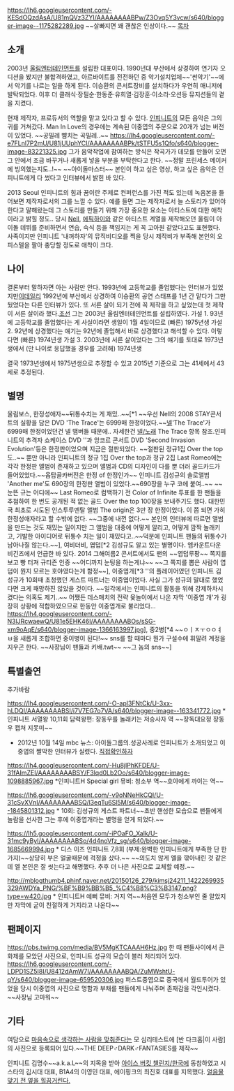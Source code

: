 https://lh6.googleusercontent.com/-KESdOQzdAsA/U81mQVz3ZYI/AAAAAAAABPw/Z3Ovq5Y3vcw/s640/blogger-image--1175282289.jpg
~~살빠지면 꽤 괜찮은 인상이다.~~
[[목차]]
== 소개 ==
2003년 [[울림엔터테인먼트]]를 설립한 대표이다. 1990년대 부산에서 상경하여 연기자 오디션을 봤지만 불합격하였고, 아르바이트를 전전하던 중 악기설치업체~~'썬악기'~~에서 악기를 나르는 일을 하게 된다. 이승환의 콘서트장비를 설치하다가 우연히 매니저에 발탁되었다. 이후 더 클래식·장필순·한동준·유희열·김장훈·이소라·오션등 뮤지션들의 곁을 지켰다.

현재 제작자, 프로듀서의 역할을 맡고 있다고 할 수 있다. [[인피니트]]의 모든 음악은 그의 귀를 거쳐갔다. Man In Love의 경우에는 계속된 이중엽의 주문으로 20개가 넘는 버전이 있었다.  ~~공밀레 뺨치는 곡밀레..~~ https://lh4.googleusercontent.com/-e7FLnl7P2mU/U81jUUphYCI/AAAAAAAABPk/tSTFU5s1Qfo/s640/blogger-image-83221325.jpg 그가 음악작업에 참여하는 방식은 작곡가가 데모를 만들어 오면 그 안에서 조금 바꾸거나 새롭게 넣을 부분을 부탁한다고 한다. ~~정말 프린세스 메이커에 빙의했는지도..!~~ ~~아이돌마스터~~ 본인이 하고 싶은 영상, 하고 싶은 음악은 인피니트에게 다 썼다고 인터뷰에서 밝힌 바 있다. 

2013{{{ MU:CON}}} Seoul 인피니트의 힘과 꿈이란 주제로 컨퍼런스를 가진 적도 있는데 녹음본을 들어보면 제작자로서의 그를 느낄 수 있다. 예를 들면 그는 제작자로서 늘 스토리가 있어야 한다고 말해왔는데 그 스토리를 만들기 위해 가장 중요한 요소는 아티스트에 대한 애착이라고 밝힐 정도.. 당시 [[Nell]], [[에픽하이]]와 같은 아티스트 계열을 제작해오던 울림이 아이돌 데뷔를 준비하면서 연습, 숙식 등을 책임지는 게 꼭 고아원 같았다고도 표현했다. 사족이지만 인피니트 '내꺼하자'의 뮤직비디오를 찍을 당시 제작비가 부족해 본인의 오피스텔을 팔아 충당할 정도로 애착이 크다.

== 나이 ==
결론부터 말하자면 아는 사람만 안다. 1993년에 고등학교를 졸업했다는 인터뷰가 있었지만[http://www.edaily.co.kr/news/NewsRead.edy?DCD=A602&newsid=01649846606059728 이데일리] 1992년에 부산에서 상경하여 이승환의 공연 스태프를 1년 간 맡다가 그만뒀었다는 다른 인터뷰가 있다. 또 서른 살이 되기 전에 꼭 제작을 하고 싶었는데 첫 제작이 서른 살이라 했다.[http://news.chosun.com/site/data/html_dir/2014/06/02/2014060201187.html 조선] 그는 2003년 울림엔터테인먼트를 설립하였다. 
가설 1. 93년에 고등학교를 졸업했다는 게 사실이라면 생일이 1월 4일이므로 (빠른) 1975년생
가설 2. 92년에 상경했다는 얘기는 92년에 졸업해서 바로 상경했다고 해석할 수 있다. 이렇다면 (빠른) 1974년생
가설 3. 2003년에 서른 살이었다는 그의 얘기를 토대로 1973년생에서 (만 나이로 응답했을 경우를 고려해) 1974년생

결국 1973년생에서 1975년생으로 추정할 수 있고 2015년 기준으로 그는 41세에서 43세로 추정된다.

== 별명 ==
울림보스, 한정성애자~~뒤통수치는 게 재밌..~~[*1 ~~우선 Nell의 2008 STAY콘서트의 실황을 담은 DVD 'The Trace'는 6999매 한정이었다.~~[[넬]]'The Trace'가 6999매 한정이었던건 넬 맴버들 때문에.. 자세한건 [[넬/노래]] The Trace 항목 참조.인피니트의 추격자 쇼케이스 DVD '{{{INFINITIZE:The mission}}}'과 앙코르 콘서트 DVD 'Second Invasion Evolution'등은 한정판이었으며 지금은 절판되었다. ~~절판된 정규1집 Over the top도..~~ 뿐만 아니라 인피니트의 정규 1집 Over the top과 정규 2집 Last Romeo에는 각각 한정판 앨범이 존재하고 있으며 앨범과 CD의 디자인이 다를 뿐 더러 골드카드가 들어있었다.~~옵탑골카버전은 한정 of 한정인가~~ 인피니트 김성규의 솔로앨범 'Another me'도 690장의 한정판 앨범이 있었다.~~690장을 누구 코에 붙여..~~ ~~눈뜬 규는 어디에~~ Last Romeo로 컴백하기 전 Color of Infinite 투표를 한 팬들을 추첨하여 한 번도 공개된 적 없는 골드 Over the top 100장을 보내주기도 했다. 대한민국 최초로 시도된 인스투루멘탈 앨범 The origin은 3만 장 한정이었다. 이 쯤 되면 가히 한정성애자라고 할 수밖에 없다. ~~그중에 내껀 없다.~~ 본인의 인터뷰에 따르면 앨범을 만드는 것도 재밌는 일이지만 그 앨범을 대중에 어떻게 알리고, 어떻게 깜짝 놀래키고, 기발한 아이디어로 뒤통수 치는 일이 재밌다고..~~덕분에 인피니트 팬들의 뒤통수가 남아나질 않는다.~~], 여비더비, 엽덥[*2 김성규도 알고 있는 별명이다. 엠카운트다운 비긴즈에서 언급한 바 있다. 2014 그해여름2 콘서트에서도 팬의 ~~엽덥루팡~~ 쪽지를 보고 빵 터져 규티즌 인증 ~~어디까지 눈팅을 하는게냐~~ ~~그 쪽지를 뽑은 사람이 엽덥이 뭔지 모르는 호야였다는게 함정~~], 이중엽개[*3 '{{{더 지니어스:게임의 법칙}}}'의 플레이어였던 인피니트 김성규가 10회때 초청했던 게스트 파트너는 이중엽이었다. 사실 그가 성규의 말대로 했었다면 크게 패망하진 않았을 것이다. ~~일각에서는 인피니트의 활동을 위해 강제하차시켰다는 의혹도 제기..~~ 어쨌든 데스매치의 전략 윷놀이에서 나온 자막 '이중엽 개'가 굉장히 상황에 적합하였으므로 한동안 이중엽개로 불리었다... https://lh4.googleusercontent.com/-N3lJRcwaewQ/U81e5EHK46I/AAAAAAAABOs/sSG-xm9oAqE/s640/blogger-image-1366163997.jpg], 중2병[*4 ~~ㅇㅣㅈㅜㅇㅇㅕㅂ을 새롭게 조합하면 중이병이 된다!~~ sns를 할 때마다 뭔가 구설수에 휘말려 계정을 지우곤 한다. ~~사장님이 팬들과 키배.twt~~ ~~그 놈의 sns~~]

== 특별출연 ==
추가바람

https://lh4.googleusercontent.com/-O-apl3FNtCk/U-3xx-hLDQI/AAAAAAAABSI/i7V7EG7o7VA/s640/blogger-image--163341772.jpg * 인피니트 서열왕 10,11회 담력왕편: 장동우를 놀래키는 저승사자 역 ~~장독대요정 장동우 캡쳐 지못미~~

* 2012년 10월 14일 mbc 뉴스: 아이돌그룹의.성공사례로 인피니트가 소개되었고 이중엽의 짤막한 인터뷰가 실렸다. [http://imnews.imbc.com/player/index_frame.aspx?artid=3158657&vodurl=rtmp:/ 직접확인하자]

https://lh4.googleusercontent.com/-Hu8jlPhKFDE/U-31fAImZEI/AAAAAAAABSY/F3lqd0Lb2Oo/s640/blogger-image-1098885967.jpg *인피니트H Special girl 뮤비: 청소부 역~~호야에게 까이는 역~~

https://lh6.googleusercontent.com/-v9oNNeHkCQI/U-31cSvXVnI/AAAAAAAABSQ/l3eqTu6Sl5M/s640/blogger-image--1845801312.jpg * {{{더 지니어스:게임의 법칙}}} 10회: 김성규의 게스트 파트너~~초반 핸섬한 모습으로 팬들에게 놀람을 선사한 그는 후에 이중엽개라는 별명을 얻게 되었다.~~

https://lh5.googleusercontent.com/-iPOaFO_XaIk/U-31mc9yByI/AAAAAAAABSo/4d4noVfz_sg/s640/blogger-image-1685669994.jpg * 디스 이즈 인피니트 7,8회 (부제:완벽한 인피니트에게 부족한 단 한 가지)~~상당히 부은 얼굴때문에 걱정을 샀다.~~ ~~의도치 않게 엘을 깎아내린 것 같은데 엘 본인은 잘 씻는다고 해명했다. 추후 더 나은 사진으로 교체할 예정.~~

http://mblogthumb4.phinf.naver.net/20150126_279/kimsj24211_1422269935329AWDYa_PNG/%BF%B9%BB%B5_%C4%B8%C3%B3147.png?type=w420.jpg * 인피니트H 예뻐 뮤비: 거지 역~~처음엔 모두가 청소부인 줄 알았지만 자막에 굳이 친절하게 거지라고 나온다~~
== 팬페이지 ==
https://pbs.twimg.com/media/BV5MgKTCAAAH6Hz.jpg
한 때 팬들사이에서 큰 화제를 모았던 사진으로, 인피니트 성규의 모습이 블러 처리되어 있다.
https://lh6.googleusercontent.com/-LDPD1SZ5I8I/U8412dAmW7I/AAAAAAAABQA/ZuMWshtU-qY/s640/blogger-image-659520306.jpg
퍼스트중엽으로 중국에서 월드투어가 있었을 당시 이중엽의 사진으로 명함과 부채를 팬들에게 나눠주며 존재감을 각인시켰다. ~~사장님 고마워~~

== 기타 ==

여담으로 [http://kr.akinator.com 마음속으로 생각하는 사람을 맞춰준다는] 모 심리테스트에 [반 다크홈|이 사람]의 사진으로 등록되어 있다.~~THE DEEP♂DARK♂FANTASIES를 제작~~

인피니트 김명수~~a.k.a.L~~의 지목을 받아 [[아이스 버킷 챌린지/한국]]에 동참하였고 시스타의 김시대 대표, B1A4의 이영민 대표, 에이핑크의 최진호 대표를 지목했다. [https://m.facebook.com/story.php?story_fbid=737160683010417&id=179245902135234&_rdr 얼음물 맞기 전 옆을 힐끔거린다.]



